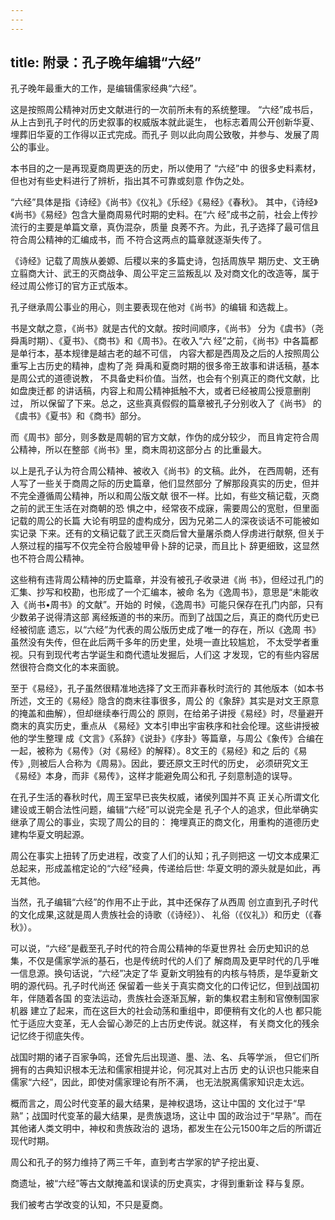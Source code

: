 ```yaml
---
---
---
```

title: 附录：孔子晚年编辑“六经”
---



孔子晚年最重大的工作，是编辑儒家经典“六经”。

这是按照周公精神对历史文献进行的一次前所未有的系统整理。 “六经”成书后，从上古到孔子时代的历史叙事的权威版本就此诞生， 也标志着周公开创新华夏、埋葬旧华夏的工作得以正式完成。而孔子 则以此向周公致敬，并参与、发展了周公的事业。

本书目的之一是再现夏商周更迭的历史，所以使用了 “六经”中 的很多史料素材，但也对有些史料进行了辨析，指出其不可靠或刻意 作伪之处。

“六经”具体是指《诗经》《尚书》《仪礼》《乐经》《易经》《春秋》。 其中，《诗经》《尚书》《易经》包含大量商周易代时期的史料。在“六 经”成书之前，社会上传抄流行的主要是单篇文章，真伪混杂，质量 良莠不齐。为此，孔子选择了最可信且符合周公精神的汇编成书，而 不符合这两点的篇章就逐渐失传了。

《诗经》记载了周族从姜嫄、后稷以来的多篇史诗，包括周族早 期历史、文王确立翦商大计、武王的灭商战争、周公平定三监叛乱以 及对商文化的改造等，属于经过周公修订的官方正式版本。

孔子继承周公事业的用心，则主要表现在他对《尚书》的编辑 和选裁上。

书是文献之意，《尚书》就是古代的文献。按时间顺序，《尚书》 分为《虞书》（尧舜禹时期）、《夏书》、《商书》和《周书》。在收入“六 经”之前，《尚书》中各篇都是单行本，基本规律是越古老的越不可信， 内容大都是西周及之后的人按照周公重写上古历史的精神，虚构了尧 舜禹和夏商时期的很多帝王故事和讲话稿，基本是周公式的道德说教， 不具备史料价值。当然，也会有个别真正的商代文献，比如盘庚迁都 的讲话稿，内容上和周公精神抵触不大，或者已经被周公授意删削过， 所以保留了下来。总之，这些真真假假的篇章被孔子分别收入了《尚书》 的《虞书》《夏书》和《商书》部分。

而《周书》部分，则多数是周朝的官方文献，作伪的成分较少， 而且肯定符合周公精神，所以在整部《尚书》里，商末周初这部分占 的比重最大。

以上是孔子认为符合周公精神、被收入《尚书》的文稿。此外， 在西周朝，还有人写了一些关于商周之际的历史篇章，他们显然部分 了解那段真实的历史，但并不完全遵循周公精神，所以和周公版文献 很不一样。比如，有些文稿记载，灭商之前的武王生活在对商朝的恐 惧之中，经常夜不成寐，需要周公的宽慰，但里面记载的周公的长篇 大论有明显的虚构成分，因为兄弟二人的深夜谈话不可能被如实记录 下来。还有的文稿记载了武王灭商后曾大量屠杀商人俘虏进行献祭, 但关于人祭过程的描写不仅完全符合殷墟甲骨卜辞的记录，而且比卜 辞更细致，这显然也不符合周公精神。

这些稍有违背周公精神的历史篇章，并没有被孔子收录进《尚 书》，但经过孔门的汇集、抄写和校勘，也形成了一个汇编本，被命 名为《逸周书》，意思是“未能收入《尚书•周书》的文献”。开始的 时候，《逸周书》可能只保存在孔门内部，只有少数弟子说得清这部 离经叛道的书的来历。而到了战国之后，真正的商代历史已经被彻底 遗忘，以“六经”为代表的周公版历史成了唯一的存在，所以《逸周 书》虽然没有失传，但在此后两千多年的历史里，处境一直比较尴尬， 不太受学者重视。只有到现代考古学诞生和商代遗址发掘后，人们这 才发现，它的有些内容居然很符合商文化的本来面貌。

至于《易经》，孔子虽然很精准地选择了文王而非春秋时流行的 其他版本（如本书所述，文王的《易经》隐含的商末往事很多，周公 的《象辞》其实是对文王原意的掩盖和曲解），但却继续奉行周公的 原则，在给弟子讲授《易经》时，尽量避开商末的真实历史，重点从 《易经》文本引申出宇宙秩序和社会伦理。这些讲授被他的学生整理 成《文言》《系辞》《说卦》《序卦》等篇章，与周公《象传》合编在 一起，被称为《易传》（对《易经》的解释）。8文王的《易经》和之 后的《易传》,则被后人合称为《周易》。因此，要还原文王时代的历史， 必须研究文王《易经》本身，而非《易传》，这样才能避免周公和孔 子刻意制造的误导。

在孔子生活的春秋时代，周王室早已丧失权威，诸侯列国并不真 正关心所谓文化建设或王朝合法性问题，编辑“六经”可以说完全是 孔子个人的追求，但此举确实继承了周公的事业，实现了周公的目的： 掩埋真正的商文化，用重构的道德历史建构华夏文明起源。

周公在事实上扭转了历史进程，改变了人们的认知；孔子则把这 一切文本成果汇总起来，形成盖棺定论的“六经”经典，传递给后世: 华夏文明的源头就是如此，再无其他。

当然，孔子编辑“六经”的作用不止于此，其中还保存了从西周 创立直到孔子时代的文化成果,这就是周人贵族社会的诗歌（《诗经》）、 礼俗（《仪礼》）和历史（《春秋》）。

可以说，“六经”是截至孔子时代的符合周公精神的华夏世界社 会历史知识的总集，不仅是儒家学派的基石，也是传统时代的人们了 解商周及更早时代的几乎唯一信息源。换句话说，“六经”决定了华 夏新文明独有的内核与特质，是华夏新文明的源代码。孔子时代尚还 保留着一些关于真实商文化的口传记忆，但到战国初年，伴随着各国 的变法运动，贵族社会逐渐瓦解，新的集权君主制和官僚制国家机器 建立了起来，而在这巨大的社会动荡和重组中，即便稍有文化的人也 都只能忙于适应大变革，无人会留心渺茫的上古历史传说。就这样， 有关商文化的残余记忆终于彻底失传。

战国时期的诸子百家争鸣，还曾先后出现道、墨、法、名、兵等学派， 但它们所拥有的古典知识根本无法和儒家相提并论，何况其对上古历 史的认识也只能来自儒家“六经”，因此，即使对儒家理论有所不满， 也无法脱离儒家知识走太远。

概而言之，周公时代变革的最大结果，是神权退场，这让中国的 文化过于“早熟”；战国时代变革的最大结果，是贵族退场，这让中 国的政治过于“早熟”。而在其他诸人类文明中，神权和贵族政治的 退场，都发生在公元1500年之后的所谓近现代时期。

周公和孔子的努力维持了两三千年，直到考古学家的铲子挖出夏、

商遗址，被“六经”等古文献掩盖和误读的历史真实，才得到重新诠 释与复原。

我们被考古学改变的认知，不只是夏商。